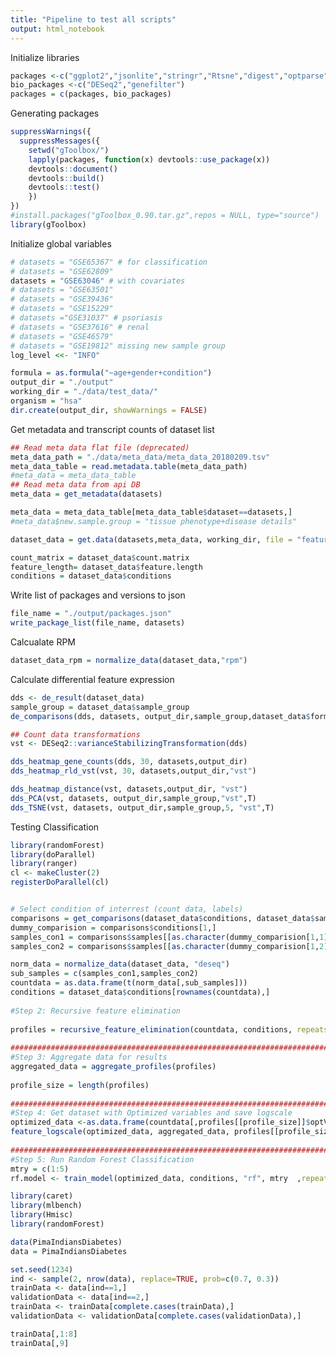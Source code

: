 ```yaml
---
title: "Pipeline to test all scripts"
output: html_notebook
---
```


Initialize libraries 
```r
packages <-c("ggplot2","jsonlite","stringr","Rtsne","digest","optparse","usdm", "caret", "e1071","httr","dplyr", "ranger", "randomForest","testthat")
bio_packages <-c("DESeq2","genefilter")
packages = c(packages, bio_packages)
```


Generating packages
```r

suppressWarnings({
  suppressMessages({
    setwd("gToolbox/")
    lapply(packages, function(x) devtools::use_package(x))
    devtools::document()
    devtools::build()  
    devtools::test()
    })
})
#install.packages("gToolbox_0.90.tar.gz",repos = NULL, type="source")
library(gToolbox)
```


Initialize global variables
```r

# datasets = "GSE65367" # for classification
# datasets = "GSE62809"
datasets = "GSE63046" # with covariates
# datasets = "GSE63501"
# datasets = "GSE39436"
# datasets = "GSE15229"
# datasets ="GSE31037" # psoriasis
# datasets = "GSE37616" # renal
# datasets = "GSE46579"
# datasets = "GSE19812" missing new sample group
log_level <<- "INFO"

formula = as.formula("~age+gender+condition")
output_dir = "./output"
working_dir = "./data/test_data/"
organism = "hsa"
dir.create(output_dir, showWarnings = FALSE)

```

Get metadata and transcript counts of dataset list
```r

## Read meta data flat file (deprecated)
meta_data_path = "./data/meta_data/meta_data_20180209.tsv"
meta_data_table = read.metadata.table(meta_data_path)
#meta_data = meta_data_table
## Read meta data from api DB
meta_data = get_metadata(datasets)

meta_data = meta_data_table[meta_data_table$dataset==datasets,]
#meta_data$new.sample.group = "tissue phenotype+disease details"

dataset_data = get.data(datasets,meta_data, working_dir, file = "featureCounts.tsv", formula=formula)

count_matrix = dataset_data$count.matrix
feature_length= dataset_data$feature.length
conditions = dataset_data$conditions

```

Write list of packages and versions to json
```r
file_name = "./output/packages.json"
write_package_list(file_name, datasets)
```


Calcualate RPM
```r
dataset_data_rpm = normalize_data(dataset_data,"rpm")
```

Calculate differential feature expression
```r

dds <- de_result(dataset_data)
sample_group = dataset_data$sample_group
de_comparisons(dds, datasets, output_dir,sample_group,dataset_data$formula, overwrite=F, shrink=T)

## Count data transformations 
vst <- DESeq2::varianceStabilizingTransformation(dds)

dds_heatmap_gene_counts(dds, 30, datasets,output_dir)
dds_heatmap_rld_vst(vst, 30, datasets,output_dir,"vst")

dds_heatmap_distance(vst, datasets,output_dir, "vst")
dds_PCA(vst, datasets, output_dir,sample_group,"vst",T)
dds_TSNE(vst, datasets, output_dir,sample_group,5, "vst",T)

```


Testing Classification
```r
library(randomForest)
library(doParallel)
library(ranger)
cl <- makeCluster(2)
registerDoParallel(cl)


# Select condition of interrest (count data, labels)
comparisons = get_comparisons(dataset_data$conditions, dataset_data$sample_group)
dummy_comparision = comparisons$conditions[1,]
samples_con1 = comparisons$samples[[as.character(dummy_comparision[1,1])]]
samples_con2 = comparisons$samples[[as.character(dummy_comparision[1,2])]]

norm_data = normalize_data(dataset_data, "deseq")
sub_samples = c(samples_con1,samples_con2)
countdata = as.data.frame(t(norm_data[,sub_samples]))
conditions = dataset_data$conditions[rownames(countdata),]
  
#Step 2: Recursive feature elimination
  
profiles = recursive_feature_elimination(countdata, conditions, repeats = 2, number = 5)
  
#####################################################################################################################
#Step 3: Aggregate data for results
aggregated_data = aggregate_profiles(profiles)
  
profile_size = length(profiles)
  
#####################################################################################################################
#Step 4: Get dataset with Optimized variables and save logscale
optimized_data <-as.data.frame(countdata[,profiles[[profile_size]]$optVariables])
feature_logscale(optimized_data, aggregated_data, profiles[[profile_size]], output_dir)
  
#####################################################################################################################
#Step 5: Run Random Forest Classification
mtry = c(1:5)
rf.model <- train_model(optimized_data, conditions, "rf", mtry  ,repeats=2, number=5, balanced = F)


```

```r
library(caret)
library(mlbench)
library(Hmisc)
library(randomForest)

data(PimaIndiansDiabetes)
data = PimaIndiansDiabetes

set.seed(1234)
ind <- sample(2, nrow(data), replace=TRUE, prob=c(0.7, 0.3))
trainData <- data[ind==1,]
validationData <- data[ind==2,]
trainData <- trainData[complete.cases(trainData),]
validationData <- validationData[complete.cases(validationData),]

trainData[,1:8]
trainData[,9]
```
